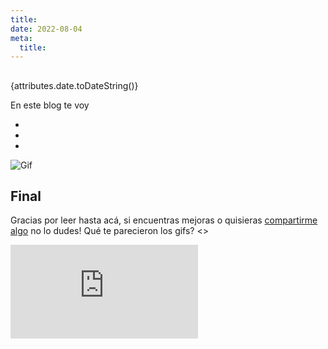 ```yaml
---
title: 
date: 2022-08-04
meta:
  title: 
---
```


## 

{attributes.date.toDateString()}

En este blog te voy 

<ul>
  <li></li>
  <li></li>
  <li></li>
</ul>
<img
  style={{
    display: "block",
    marginLeft: "auto",
    marginRight: "auto",
    width: "35%",
    minWidth: 290
  }}
  src=""
  alt="Gif"
/>

### 




## Final

Gracias por leer hasta acá, si encuentras mejoras o quisieras <a href="https://twitter.com/kaitakami_/" target="_blank">compartirme algo</a> no lo dudes! Qué te parecieron los gifs?
<>
  <iframe
    className="qp_iframe"
    src="https://poll-maker.com/frame4418559x483544bB-139"
    seamless="seamless"
    frameBorder="no"
    style={{ border: 0, background: "transparent", width: "100%", height: 480 }}
  />
  <div
    id="qp_foot4418559"
    style={{ width: "100%", padding: 5, textAlign: "center" }}
  >
    <a href="https://poll-maker.com/poll4418559x483544bB-139"></a>
  </div>
  <style dangerouslySetInnerHTML={{ __html: "" }} />
</>

## <p id="suscribir">Suscríbete al newsletter!</p>
#### Hay sorpresa para las primeras 10 personas :)
<iframe
  src="https://embeds.beehiiv.com/eb2aa2c1-0717-4026-8fd6-766b64c8a5d1"
  data-test-id="beehiiv-embed"
  width="100%"
  height={320}
  frameBorder={0}
  scrolling="no"
  style={{
    borderRadius: 4,
    border: "2px solid #e5e7eb",
    margin: 0,
    backgroundColor: "transparent"
  }}
/>